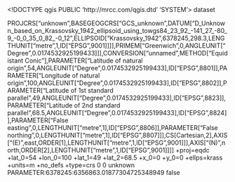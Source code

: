 <!DOCTYPE qgis PUBLIC 'http://mrcc.com/qgis.dtd' 'SYSTEM'>
<qgis version="3.30.0-'s-Hertogenbosch">
  <identifier></identifier>
  <parentidentifier></parentidentifier>
  <language></language>
  <type>dataset</type>
  <title></title>
  <abstract></abstract>
  <contact>
    <name></name>
    <organization></organization>
    <position></position>
    <voice></voice>
    <fax></fax>
    <email></email>
    <role></role>
  </contact>
  <links/>
  <dates/>
  <fees></fees>
  <encoding></encoding>
  <crs>
    <spatialrefsys nativeFormat="Wkt">
      <wkt>PROJCRS["unknown",BASEGEOGCRS["GCS_unknown",DATUM["D_Unknown_based_on_Krassovsky_1942_ellipsoid_using_towgs84_23_92_-141_27_-80_9_-0_0_35_0_82_-0_12",ELLIPSOID["Krassovsky_1942",6378245,298.3,LENGTHUNIT["metre",1,ID["EPSG",9001]]]],PRIMEM["Greenwich",0,ANGLEUNIT["Degree",0.0174532925199433]]],CONVERSION["unnamed",METHOD["Equidistant Conic"],PARAMETER["Latitude of natural origin",54,ANGLEUNIT["Degree",0.0174532925199433],ID["EPSG",8801]],PARAMETER["Longitude of natural origin",100,ANGLEUNIT["Degree",0.0174532925199433],ID["EPSG",8802]],PARAMETER["Latitude of 1st standard parallel",49,ANGLEUNIT["Degree",0.0174532925199433],ID["EPSG",8823]],PARAMETER["Latitude of 2nd standard parallel",68.5,ANGLEUNIT["Degree",0.0174532925199433],ID["EPSG",8824]],PARAMETER["False easting",0,LENGTHUNIT["metre",1],ID["EPSG",8806]],PARAMETER["False northing",0,LENGTHUNIT["metre",1],ID["EPSG",8807]]],CS[Cartesian,2],AXIS["(E)",east,ORDER[1],LENGTHUNIT["metre",1,ID["EPSG",9001]]],AXIS["(N)",north,ORDER[2],LENGTHUNIT["metre",1,ID["EPSG",9001]]]]</wkt>
      <proj4>+proj=eqdc +lat_0=54 +lon_0=100 +lat_1=49 +lat_2=68.5 +x_0=0 +y_0=0 +ellps=krass +units=m +no_defs +type=crs</proj4>
      <srsid>0</srsid>
      <srid>0</srid>
      <authid></authid>
      <description>unknown</description>
      <projectionacronym></projectionacronym>
      <ellipsoidacronym>PARAMETER:6378245:6356863.01877304725348949</ellipsoidacronym>
      <geographicflag>false</geographicflag>
    </spatialrefsys>
  </crs>
  <extent>
    <spatial maxy="0" maxx="0" dimensions="2" minz="0" miny="0" minx="0" maxz="0" crs=""/>
    <temporal>
      <period>
        <start></start>
        <end></end>
      </period>
    </temporal>
  </extent>
</qgis>
